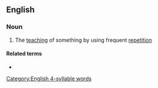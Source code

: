 ==English==
{{rfe|en}}
===Noun===
{{en-noun|~}}

# The [[teaching]] of something by using frequent [[repetition]]

====Related terms====
* {{l|en|inculcate}}

[[Category:English 4-syllable words]]